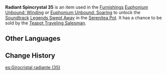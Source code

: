 {{Item Infobox
|id           = 141035
|image        = Item Radiant Spincrystal.png
|type         = Adventure Items
|group        = Radiant Spincrystals
|rarity       = 4
|invCategory  = Precious Items
|description  = This wondrous crystal contains a certain rhythm, like something beautiful woven from delicate silk. These items can be found throughout the mainland or from merchants who collect curios. The tune held within this crystal can be revivified in your [[Serenitea Pot]] using either "[[Euphonium Unbound: Winding]]" or "[[Euphonium Unbound: Soaring]]." The tune contained within this [[Radiant Spincrystal]] is "[[Legends Swept Away]]."
|source1      = [[Chubby]]
|track        = Legends Swept Away
}}
'''Radiant Spincrystal 35''' is an item used in the [[Furnishings]] [[Euphonium Unbound: Winding]] or [[Euphonium Unbound: Soaring]] to unlock the [[Soundtrack]] [[Legends Swept Away]] in the [[Serenitea Pot]]. It has a chance to be sold by the [[Teapot Traveling Salesman]].

==Other Languages==
{{Other Languages
|default_hidden = 1
|en      = Radiant Spincrystal 35
|zhs     = 旋曜玉帛・其三十五
|zhs_rm  = Xuán Yào Yùbó - Qí Sānshíwǔ
|zht     = 旋曜玉帛・其三十五
|zht_rm  = Xuán Yào Yùbó - Qí Sānshíwǔ
|ja      = 旋曜玉帛・35
|ja_rm   = Sen'you Gyokuhaku - Sanjuugo{{Assumed}}
|ko      = 빛나는 결정・35
|ko_rm   = Bitnaneun Gyeoljeong 35
|es      = Girocristal radiante (35)
|fr      = Gyrocristal radiant 35
|ru      = Лучистый кристалл {{tt|35|}}
|th      = Radiant Spincrystal 35
|vi      = Ngọc Thạch Âm Vang 35
|de      = Strahlender Drehkristall XXXV
|id      = Radiant Spincrystal 35
|pt      = Cristal Rodopiante Radiante 35
}}

==Change History==
{{Change History|2.4}}
[[es:Girocristal radiante (35)]]
